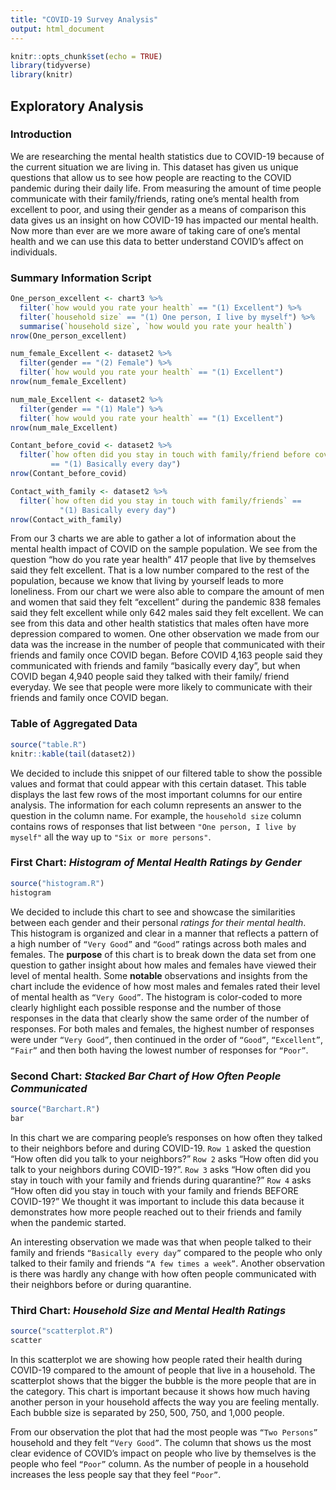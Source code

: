 ```yaml
---
title: "COVID-19 Survey Analysis"
output: html_document
---
```


```r
knitr::opts_chunk$set(echo = TRUE)
library(tidyverse)
library(knitr)
```

## **Exploratory Analysis**

### **Introduction** 

We are researching the mental health statistics due to COVID-19 because of the current situation we are living in. This dataset has given us unique questions that allow us to see how people are reacting to the COVID pandemic during their daily life. From measuring the amount of time people communicate with their family/friends, rating one’s mental health from excellent to poor, and using their gender as a means of comparison this data gives us an insight on how COVID-19 has impacted our mental health. Now more than ever are we more aware of taking care of one's mental health and we can use this data to better understand COVID’s affect on individuals. 

### **Summary Information Script**

```r
One_person_excellent <- chart3 %>%
  filter(`how would you rate your health` == "(1) Excellent") %>%
  filter(`household size` == "(1) One person, I live by myself") %>%
  summarise(`household size`, `how would you rate your health`)
nrow(One_person_excellent)
```
```r
num_female_Excellent <- dataset2 %>%
  filter(gender == "(2) Female") %>%
  filter(`how would you rate your health` == "(1) Excellent")
nrow(num_female_Excellent)
```
```r
num_male_Excellent <- dataset2 %>%
  filter(gender == "(1) Male") %>%
  filter(`how would you rate your health` == "(1) Excellent")
nrow(num_male_Excellent)
```
```r
Contant_before_covid <- dataset2 %>%
  filter(`how often did you stay in touch with family/friend before covid`
         == "(1) Basically every day")
nrow(Contant_before_covid)
```
```r
Contact_with_family <- dataset2 %>%
  filter(`how often did you stay in touch with family/friends` ==
           "(1) Basically every day")
nrow(Contact_with_family)
```

From our 3 charts we are able to gather a lot of information about the mental health impact of COVID on the sample population. We see from the question “how do you rate year health” 417 people that live by themselves said they felt excellent. That is a low number compared to the rest of the population, because we know that living by yourself leads to more loneliness. From our chart we were also able to compare the amount of men and women that said they felt “excellent” during the pandemic 838 females said they felt excellent while only 642 males said they felt excellent. We can see from this data and other health statistics that males often have more depression compared to women. One other observation we made from our data was the increase in the number of people that communicated with their friends and family once COVID began. Before COVID 4,163 people said they communicated with friends and family “basically every day”, but when COVID began 4,940 people said they talked with their family/ friend everyday. We see that people were more likely to communicate with their friends and family once COVID began.

### **Table of Aggregated Data**

```r
source("table.R")
knitr::kable(tail(dataset2))
```

We decided to include this snippet of our filtered table to show the possible values and format that could appear with this certain dataset. This table displays the last few rows of the most important columns for our entire analysis. The information for each column represents an answer to the question in the column name. For example, the `household size` column contains rows of responses that list between `"One person, I live by myself"` all the way up to `"Six or more persons"`.

### **First Chart:** _Histogram of Mental Health Ratings by Gender_

```r
source("histogram.R")
histogram
```

We decided to include this chart to see and showcase the similarities between
each gender and their personal _ratings for their mental health_. This histogram
is organized and clear in a manner that reflects a pattern of a high number of `“Very Good”` and `“Good”` ratings across both males and females. The
**purpose** of this chart is to break down the data set from one question to gather insight about how males and females have viewed their level of mental health. Some **notable** observations and insights from the chart include the evidence of how most males and females rated their level of mental health as
`“Very Good”`. The histogram is color-coded to more clearly highlight each
possible response and the number of those responses in the data that clearly
show the same order of the number of responses. For both males and females, the highest number of responses were under `“Very Good”`, then continued in the order
of `“Good”`, `“Excellent”`, `“Fair”` and then both having the lowest number of
responses for `“Poor”`.

### **Second Chart:** _Stacked Bar Chart of How Often People Communicated_

```r
source("Barchart.R")
bar
```

In this chart we are comparing people’s responses on how often they talked to their neighbors before and during COVID-19. `Row 1` asked the question “How often did you talk to your neighbors?” `Row 2` asks “How often did you talk to your neighbors during COVID-19?”. `Row 3` asks “How often did you stay in touch with your family and friends during quarantine?” `Row 4` asks “How often did you stay in touch with your family and friends BEFORE COVID-19?” We thought it was important to include this data because it demonstrates how more people reached out to their friends and family when the pandemic started.

An interesting observation we made was that when people talked to their family and friends `“Basically every day”` compared to the people who only talked to their family and friends `“A few times a week”`. Another observation is there was hardly any change with how often people communicated with their neighbors before or during quarantine.

### **Third Chart:** _Household Size and Mental Health Ratings_

```r
source("scatterplot.R")
scatter
```

In this scatterplot we are showing how people rated their health during COVID-19 compared to the amount of people that live in a household. The scatterplot shows that the bigger the bubble is the more people that are in the category. This chart is important because it shows how much having another person in your household affects the way you are feeling mentally.  Each bubble size is separated by 250, 500, 750, and 1,000 people.

From our observation the plot that had the most people was `“Two Persons”` household and they felt `“Very Good”`. The column that shows us the most clear evidence of COVID’s impact on people who live by themselves is the people who feel `“Poor”` column. As the number of people in a household increases the less people say that they feel `“Poor”`.  

